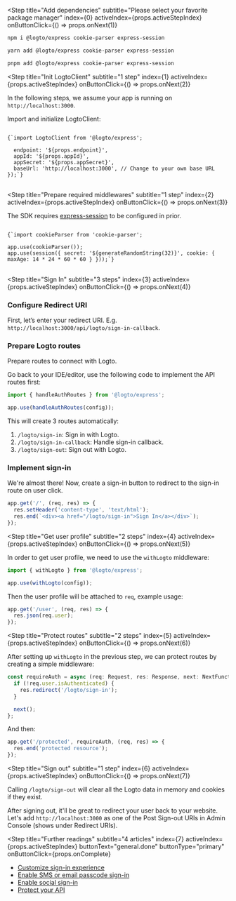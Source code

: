
<Step
  title="Add dependencies"
  subtitle="Please select your favorite package manager"
  index={0}
  activeIndex={props.activeStepIndex}
  onButtonClick={() => props.onNext(1)}
>

<Tabs>
<TabItem value="npm" label="npm">

```bash
npm i @logto/express cookie-parser express-session
```

</TabItem>
<TabItem value="yarn" label="Yarn">

```bash
yarn add @logto/express cookie-parser express-session
```

</TabItem>
<TabItem value="pnpm" label="pnpm">

```bash
pnpm add @logto/express cookie-parser express-session
```

</TabItem>
</Tabs>
</Step>

<Step
  title="Init LogtoClient"
  subtitle="1 step"
  index={1}
  activeIndex={props.activeStepIndex}
  onButtonClick={() => props.onNext(2)}
>

<Alert>
  In the following steps, we assume your app is running on <code>http://localhost:3000</code>.
</Alert>

Import and initialize LogtoClient:

<pre>
<code className="language-ts">
{`import LogtoClient from '@logto/express';

  endpoint: '${props.endpoint}',
  appId: '${props.appId}',
  appSecret: '${props.appSecret}',
  baseUrl: 'http://localhost:3000', // Change to your own base URL
});`}
</code>
</pre>

</Step>

<Step
  title="Prepare required middlewares"
  subtitle="1 step"
  index={2}
  activeIndex={props.activeStepIndex}
  onButtonClick={() => props.onNext(3)}
>

The SDK requires [express-session](https://www.npmjs.com/package/express-session) to be configured in prior.

<pre>
<code className="language-ts">
{`import cookieParser from 'cookie-parser';

app.use(cookieParser());
app.use(session({ secret: '${generateRandomString(32)}', cookie: { maxAge: 14 * 24 * 60 * 60 } }));`}
</code>
</pre>

</Step>

<Step
  title="Sign In"
  subtitle="3 steps"
  index={3}
  activeIndex={props.activeStepIndex}
  onButtonClick={() => props.onNext(4)}
>

### Configure Redirect URI

First, let’s enter your redirect URI. E.g. `http://localhost:3000/api/logto/sign-in-callback`.

<UriInputField appId={props.appId} isSingle={!props.isCompact} name="redirectUris" title="application_details.redirect_uri" />

### Prepare Logto routes

Prepare routes to connect with Logto.

Go back to your IDE/editor, use the following code to implement the API routes first:

```ts
import { handleAuthRoutes } from '@logto/express';

app.use(handleAuthRoutes(config));
```

This will create 3 routes automatically:

1. `/logto/sign-in`: Sign in with Logto.
2. `/logto/sign-in-callback`: Handle sign-in callback.
3. `/logto/sign-out`: Sign out with Logto.

### Implement sign-in

We're almost there! Now, create a sign-in button to redirect to the sign-in route on user click.

```ts
app.get('/', (req, res) => {
  res.setHeader('content-type', 'text/html');
  res.end(`<div><a href="/logto/sign-in">Sign In</a></div>`);
});
```

</Step>

<Step
  title="Get user profile"
  subtitle="2 steps"
  index={4}
  activeIndex={props.activeStepIndex}
  onButtonClick={() => props.onNext(5)}
>

In order to get user profile, we need to use the `withLogto` middleware:

```ts
import { withLogto } from '@logto/express';

app.use(withLogto(config));
```

Then the user profile will be attached to `req`, example usage:

```ts
app.get('/user', (req, res) => {
  res.json(req.user);
});
```

</Step>

<Step
  title="Protect routes"
  subtitle="2 steps"
  index={5}
  activeIndex={props.activeStepIndex}
  onButtonClick={() => props.onNext(6)}
>

After setting up `withLogto` in the previous step, we can protect routes by creating a simple middleware:

```ts
const requireAuth = async (req: Request, res: Response, next: NextFunction) => {
  if (!req.user.isAuthenticated) {
    res.redirect('/logto/sign-in');
  }

  next();
};
```

And then:

```ts
app.get('/protected', requireAuth, (req, res) => {
  res.end('protected resource');
});
```

</Step>

<Step
  title="Sign out"
  subtitle="1 step"
  index={6}
  activeIndex={props.activeStepIndex}
  onButtonClick={() => props.onNext(7)}
>

Calling `/logto/sign-out` will clear all the Logto data in memory and cookies if they exist.

After signing out, it'll be great to redirect your user back to your website. Let's add `http://localhost:3000` as one of the Post Sign-out URIs in Admin Console (shows under Redirect URIs).

</Step>

<Step
  title="Further readings"
  subtitle="4 articles"
  index={7}
  activeIndex={props.activeStepIndex}
  buttonText="general.done"
  buttonType="primary"
  onButtonClick={props.onComplete}
>

- [Customize sign-in experience](https://docs.logto.io/docs/recipes/customize-sie)
- [Enable SMS or email passcode sign-in](https://docs.logto.io/docs/tutorials/get-started/enable-passcode-sign-in)
- [Enable social sign-in](https://docs.logto.io/docs/tutorials/get-started/enable-social-sign-in)
- [Protect your API](https://docs.logto.io/docs/recipes/protect-your-api)

</Step>
